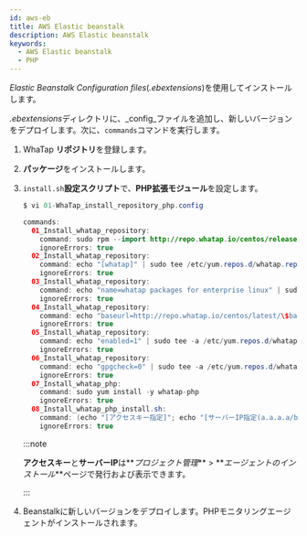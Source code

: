 ```yaml
---
id: aws-eb
title: AWS Elastic beanstalk
description: AWS Elastic beanstalk
keywords:
  - AWS Elastic beanstalk
  - PHP
---
```


_Elastic Beanstalk Configuration files_(*.ebextensions*)を使用してインストールします。 

*.ebextensions*ディレクトリに、_config_ファイルを追加し、新しいバージョンをデプロイします。次に、`commands`コマンドを実行します。

1. WhaTap **リポジトリ**を登録します。 

2. **パッケージ**をインストールします。

3. `install.sh`**設定スクリプト**で、**PHP拡張モジュール**を設定します。

   ```java title=SH
   $ vi 01-WhaTap_install_repository_php.config

   commands:
     01_Install_whatap_repository:
       command: sudo rpm --import http://repo.whatap.io/centos/release.gpg
       ignoreErrors: true
     02_Install_whatap_repository:
       command: echo "[whatap]" | sudo tee /etc/yum.repos.d/whatap.repo > /dev/null
       ignoreErrors: true
     03_Install_whatap_repository:
       command: echo "name=whatap packages for enterprise linux" | sudo tee -a /etc/yum.repos.d/whatap.repo > /dev/null
       ignoreErrors: true
     04_Install_whatap_repository:
       command: echo "baseurl=http://repo.whatap.io/centos/latest/\$basearch" | sudo tee -a /etc/yum.repos.d/whatap.repo > /dev/null
       ignoreErrors: true
     05_Install_whatap_repository:
       command: echo "enabled=1" | sudo tee -a /etc/yum.repos.d/whatap.repo > /dev/null
       ignoreErrors: true
     06_Install_whatap_repository:
       command: echo "gpgcheck=0" | sudo tee -a /etc/yum.repos.d/whatap.repo > /dev/null
       ignoreErrors: true
     07_Install_whatap_php:
       command: sudo yum install -y whatap-php
       ignoreErrors: true
     08_Install_whatap_php_install.sh:
       command: (echo "[アクセスキー指定]"; echo "[サーバーIP指定(a.a.a.a/b.b.b.b)")| sudo /usr/whatap/php/install.sh
       ignoreErrors: true
   ```

   :::note

   **アクセスキー**と**サーバーIP**は**_プロジェクト管理_** > **_エージェントのインストール_**ページで発行および表示できます。

   :::

4. Beanstalkに新しいバージョンをデプロイします。PHPモニタリングエージェントがインストールされます。

